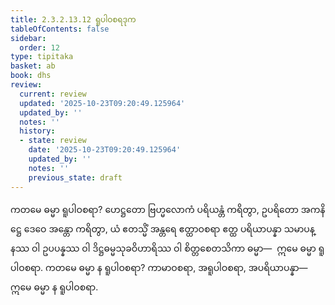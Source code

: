```yaml
---
title: 2.3.2.13.12 ရူပါဝစရဒုက
tableOfContents: false
sidebar:
  order: 12
type: tipitaka
basket: ab
book: dhs
review:
  current: review
  updated: '2025-10-23T09:20:49.125964'
  updated_by: ''
  notes: ''
  history:
  - state: review
    date: '2025-10-23T09:20:49.125964'
    updated_by: ''
    notes: ''
    previous_state: draft
---
```



<ReviewStatus review={frontmatter.review} showDetails={true} />

<HypothesisAnnotation frontmatter={frontmatter} />

<DynamicBreadcrumb />

<Division number="1289" book="dhs" e="ch" v="29" p="253">

<Paragraph number="1990" book="dhs">
ကတမေ ဓမ္မာ ရူပါဝစရာ? ဟေဋ္ဌတော ဗြဟ္မလောကံ ပရိယန္တံ ကရိတွာ, ဥပရိတော အကနိဋ္ဌေ ဒေဝေ အန္တော ကရိတွာ, ယံ ဧတသ္မိံ အန္တရေ ဧတ္ထာဝစရာ ဧတ္ထ ပရိယာပန္နာ သမာပန္နဿ ဝါ ဥပပန္နဿ ဝါ ဒိဋ္ဌဓမ္မသုခဝိဟာရိဿ ဝါ စိတ္တစေတသိကာ ဓမ္မာ—  ဣမေ ဓမ္မာ ရူပါဝစရာ.
</Paragraph>

</Division>
<Division number="1290" book="dhs" e="ch" v="29" p="254">

<Paragraph number="1991" book="dhs">
ကတမေ ဓမ္မာ န ရူပါဝစရာ? ကာမာဝစရာ, အရူပါဝစရာ, အပရိယာပန္နာ—  ဣမေ ဓမ္မာ န ရူပါဝစရာ.
</Paragraph>
</Division>